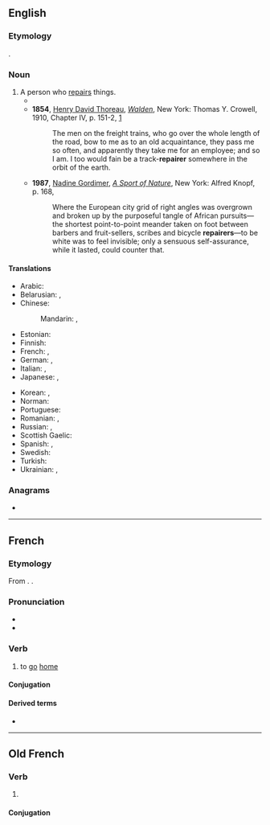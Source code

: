 ==English==

===Etymology===
{{affix|en|repair|-er|id2=agent noun}}.

===Noun===
{{en-noun}}

# A person who [[repair|repairs]] things.
#* {{RQ:King James Version|Isaiah|58|12|passage=And ''they that shall be'' of thee shall build the old waste places: thou shalt raise up the foundations of many generations; and thou shalt be called, The '''repairer''' of the breach, The restorer of paths to dwell in.}}
#* '''1854''', [[w:Henry David Thoreau|Henry David Thoreau]], ''[[w:Walden|Walden]]'', New York: Thomas Y. Crowell, 1910, Chapter IV, p. 151-2, [https://archive.org/details/walden01thor]
#*: The men on the freight trains, who go over the whole length of the road, bow to me as to an old acquaintance, they pass me so often, and apparently they take me for an employee; and so I am. I too would fain be a track-'''repairer''' somewhere in the orbit of the earth.
#* '''1987''', [[w:Nadine Gordimer|Nadine Gordimer]], ''[[w:A Sport of Nature|A Sport of Nature]]'', New York: Alfred Knopf, p. 168,
#*: Where the European city grid of right angles was overgrown and broken up by the purposeful tangle of African pursuits—the shortest point-to-point meander taken on foot between barbers and fruit-sellers, scribes and bicycle '''repairers'''—to be white was to feel invisible; only a sensuous self-assurance, while it lasted, could counter that.

====Translations====
{{trans-top|person who repairs}}
* Arabic: {{t|ar|مُصْلِح|m}}
* Belarusian: {{t|be|рамо́нтнік|m}}, {{t|be|рамо́нтніца|f}}
* Chinese:
*: Mandarin: {{t|cmn|[[修理]][[者]]|tr=xiūlǐzhě}}, {{t|cmn|修理工|tr=xiūlǐgōng}}
* Estonian: {{t|et|parandaja}}
* Finnish: {{t+|fi|korjaaja}}
* French: {{t+|fr|réparateur|m}}, {{t+|fr|réparatrice|f}}
* German: {{t|de|Reparateur|m}}, {{t|de|Reparateurin|f}}
* Italian: {{t+|it|riparatore|m}}, {{t|it|riparatrice|f}}
* Japanese: {{t|ja|修理工|tr=しゅうりこう, shūrikō}}, {{t|ja|修繕工|tr=しゅうぜんこう, shūzenkō}}
{{trans-mid}}
* Korean: {{t|ko|수리공(修理工)}}, {{t+|ko|수선공(修繕工)}}
* Norman: {{t|nrf|griyeux|m}}
* Portuguese: {{t|pt|reparador|m}}
* Romanian: {{t+|ro|reparator|m}}, {{t|ro|reparatoare|f}}
* Russian: {{t+|ru|ремо́нтник|m}}, {{t+|ru|ремо́нтница|f}}
* Scottish Gaelic: {{t|gd|leasachair|m}}
* Spanish: {{t+|es|reparador|m}}, {{t+|es|reparadora|f}}
* Swedish: {{t+|sv|reparatör}}
* Turkish: {{t+|tr|tamirci}}
* Ukrainian: {{t|uk|ремо́нтник|m}}, {{t|uk|ремо́нтниця|f}}
{{trans-bottom}}

===Anagrams===
* {{anagrams|en|a=aeeiprrr|Perreira|rare-ripe|rareripe}}

----

==French==

===Etymology===
From {{der|fr|fro|repairier|t=to return home}}. {{doublet|fr|rapatrier}}.

===Pronunciation===
* {{fr-IPA}}
* {{audio|fr|LL-Q150 (fra)-Lyokoï-repairer.wav|Audio}}

===Verb===
{{fr-verb}}

# {{lb|fr|obsolete|chiefly|of an animal}} to [[go]] [[home]]

====Conjugation====
{{fr-conj-auto}}

====Derived terms====
* {{l|fr|repaire|pos=n}}

----

==Old French==

===Verb===
{{head|fro|verb}}

# {{alternative form of|fro|repairier}}

====Conjugation====
{{fro-conj-er}}